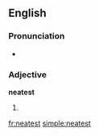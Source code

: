 ==English==

===Pronunciation===
* {{audio|En-us-neatest.ogg|Audio (US)}}

===Adjective===
'''neatest'''

# {{superlative of|[[neat]]}}

[[fr:neatest]]
[[simple:neatest]]